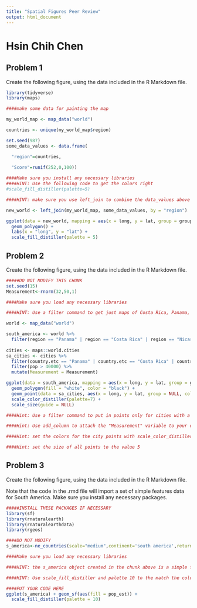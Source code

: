 ---
title: "Spatial Figures Peer Review"
output: html_document
---
# Hsin Chih Chen

## Problem 1

Create the following figure, using the data included in the R Markdown file.

```{r problem_1_data,include=FALSE}

library(tidyverse)
library(maps)

####make some data for painting the map

my_world_map <- map_data("world")

countries <- unique(my_world_map$region)

set.seed(987)
some_data_values <- data.frame(

  "region"=countries,
  
  "Score"=runif(252,0,100))

```

```{r problem_1,echo=FALSE,message=FALSE}

####Make sure you install any necessary libraries
####HINT: Use the following code to get the colors right
#scale_fill_distiller(palette=5)

####HINT: make sure you use left_join to combine the data_values above to the world map data in my_world_map

new_world <- left_join(my_world_map, some_data_values, by = "region")

ggplot(data = new_world, mapping = aes(x = long, y = lat, group = group, fill = Score)) + 
  geom_polygon() + 
  labs(x = "long", y = "lat") + 
  scale_fill_distiller(palette = 5)
```

## Problem 2

Create the following figure, using the data included in the R Markdown file.


```{r problem_2_data,include=FALSE}

#####DO NOT MODIFY THIS CHUNK
set.seed(15)
Measurement<-rnorm(32,50,1)
```


```{r solution_p2,echo=FALSE,message=FALSE}

####Make sure you load any necessary libraries

####HINT: Use a filter command to get just maps of Costa Rica, Panama, and Nicaragua

world <- map_data("world")

south_america <- world %>%
  filter(region == "Panama" | region == "Costa Rica" | region == "Nicaragua")
  
cities <- maps::world.cities
sa_cities <- cities %>%
  filter(country.etc == "Panama" | country.etc == "Costa Rica" | country.etc == "Nicaragua") %>%
  filter(pop > 40000) %>%
  mutate(Measurement = Measurement)

ggplot(data = south_america, mapping = aes(x = long, y = lat, group = group)) + 
  geom_polygon(fill = "white", color = "black") + 
  geom_point(data = sa_cities, aes(x = long, y = lat, group = NULL, color = Measurement, size = 5)) + 
  scale_color_distiller(palette=7) +
  scale_size(guide = NULL)

####Hint: Use a filter command to put in points only for cities with a population of greater than 40,000. This should leave you with 32 cities.

####Hint: Use add_column to attach the "Measurement" variable to your data, and set that to the color aesthetic when you draw the points.

####Hint: set the colors for the city points with scale_color_distiller(palette=7)

####Hint: set the size of all points to the value 5


```

## Problem 3

Create the following figure, using the data included in the R Markdown file.

Note that the code in the .rmd file will import a set of simple features data for South America. Make sure you install any necessary packages. 

```{r problem_3_data,include=FALSE}

#####INSTALL THESE PACKAGES IF NECESSARY
library(sf)
library(rnaturalearth)
library(rnaturalearthdata)
library(rgeos)

####DO NOT MODIFY
s_america<-ne_countries(scale="medium",continent='south america',returnclass="sf")

```

```{r problem3,echo=FALSE}

####Make sure you load any necessary libraries

####HINT: the s_america object created in the chunk above is a simple features object with many columns. Identify the correct column based on the solution figure and use it to color in the choropleth.

####HINT: Use scale_fill_distiller and palette 10 to the match the colors.

####PUT YOUR CODE HERE
ggplot(s_america) + geom_sf(aes(fill = pop_est)) +
  scale_fill_distiller(palette = 10)

```



